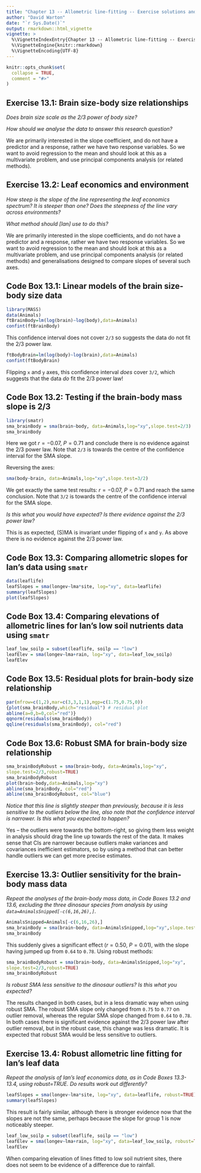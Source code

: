 ```yaml
---
title: "Chapter 13 -- Allometric line-fitting -- Exercise solutions and Code Boxes"
author: "David Warton"
date: "`r Sys.Date()`"
output: rmarkdown::html_vignette
vignette: >
  %\VignetteIndexEntry{Chapter 13 -- Allometric line-fitting -- Exercise solutions and Code Boxes}
  %\VignetteEngine{knitr::rmarkdown}
  %\VignetteEncoding{UTF-8}
---
```


```r
knitr::opts_chunk$set(
  collapse = TRUE,
  comment = "#>"
)
```


## Exercise 13.1: Brain size-body size relationships

*Does brain size scale as the 2/3 power of body size?*

*How should we analyse the data to answer this research question?*

We are primarily interested in the slope coefficient, and do not have a predictor and a response, rather we have two response variables. So we want to avoid regression to the mean and should look at this as a multivariate problem, and use principal components analysis (or related methods).

## Exercise 13.2: Leaf economics and environment

*How steep is the slope of the line representing the leaf economics spectrum? It is steeper than one? Does the steepness of the line vary across environments?*

*What method should [Ian] use to do this?*

We are primarily interested in the slope coefficients, and do not have a predictor and a response, rather we have two response variables. So we want to avoid regression to the mean and should look at this as a multivariate problem, and use principal components analysis (or related methods) and generalisations designed to compare slopes of several such axes.


## Code Box 13.1: Linear models of the brain size-body size data
```r
library(MASS)
data(Animals)
ftBrainBody=lm(log(brain)~log(body),data=Animals)
confint(ftBrainBody)
```
This confidence interval does not cover `2/3` so suggests the data do not fit the 2/3 power law.


```r
ftBodyBrain=lm(log(body)~log(brain),data=Animals)
confint(ftBodyBrain)
```
Flipping `x` and `y` axes, this confidence interval *does* cover `3/2`, which suggests that the data *do* fit the 2/3 power law!

## Code Box 13.2: Testing if the brain-body mass slope is 2/3
```r
library(smatr)
sma_brainBody = sma(brain~body, data=Animals,log="xy",slope.test=2/3)
sma_brainBody
```

Here we got $r=-0.07$, $P=0.71$ and conclude there is no evidence against the 2/3 power law.  Note that `2/3` is towards the centre of the confidence interval for the SMA slope.

Reversing the axes:
```r
sma(body~brain, data=Animals,log="xy",slope.test=3/2)
```

We get exactly the same test results: $r=-0.07$, $P=0.71$ and reach the same conclusion. Note that `3/2` is towards the centre of the confidence interval for the SMA slope.

*Is this what you would have expected? Is there evidence against the 2/3 power law?*

This is as expected, (S)MA is invariant under flipping of `x` and `y`. As above there is no evidence against the 2/3 power law.


## Code Box 13.3: Comparing allometric slopes for Ian’s data using `smatr`
```r
data(leaflife)
leafSlopes = sma(longev~lma*site, log="xy", data=leaflife)
summary(leafSlopes)
plot(leafSlopes)
```


## Code Box 13.4: Comparing elevations of allometric lines for Ian’s low soil nutrients data using `smatr`

```r
leaf_low_soilp = subset(leaflife, soilp == "low")
leafElev = sma(longev~lma+rain, log="xy", data=leaf_low_soilp)
leafElev
```

## Code Box 13.5: Residual plots for brain-body size relationship
```r
par(mfrow=c(1,2),mar=c(3,3,1,1),mgp=c(1.75,0.75,0))
{plot(sma_brainBody,which="residual") # residual plot
abline(a=0,b=0,col="red")}
qqnorm(residuals(sma_brainBody))
qqline(residuals(sma_brainBody), col="red")
```

## Code Box 13.6: Robust SMA for brain-body size relationship
```r
sma_brainBodyRobust = sma(brain~body, data=Animals,log="xy",
slope.test=2/3,robust=TRUE)
sma_brainBodyRobust
plot(brain~body,data=Animals,log="xy")
abline(sma_brainBody, col="red")
abline(sma_brainBodyRobust, col="blue")
```

*Notice that this line is slightly steeper than previously, because it is less sensitive to the outliers below the line, also note that the confidence interval is narrower. Is this what you expected to happen?*

Yes -- the outliers were towards the bottom-right, so giving them less weight in analysis should drag the line up towards the rest of the data. It makes sense that CIs are narrower because outliers make variances and covariances inefficient estimators, so by using a method that can better handle outliers we can get more precise estimates.


## Exercise 13.3: Outlier sensitivity for the brain-body mass data
*Repeat the analyses of the brain-body mass data, in Code Boxes 13.2 and 13.6, excluding the three dinosaur species from analysis by using `data=AnimalsSnipped[-c(6,16,26),]`.*
```r
AnimalsSnipped=Animals[-c(6,16,26),]
sma_brainBody = sma(brain~body, data=AnimalsSnipped,log="xy",slope.test=2/3)
sma_brainBody
```

This suddenly gives a significant effect ($r=0.50$, $P=0.01$), with the slope having jumped up from `0.64` to `0.78`. Using robust methods:

```r
sma_brainBodyRobust = sma(brain~body, data=AnimalsSnipped,log="xy",
slope.test=2/3,robust=TRUE)
sma_brainBodyRobust
```
*Is robust SMA less sensitive to the dinosaur outliers? Is this what you expected?*

The results changed in both cases, but in a less dramatic way when using robust SMA. The robust SMA slope only changed from `0.75` to `0.77` on outlier removal, whereas the regular SMA slope changed from `0.64` to `0.78`. In both cases there is significant evidence against the 2/3 power law after outlier removal, but in the robust case, this change was less dramatic. It is expected that robust SMA would be less sensitive to outliers.


## Exercise 13.4: Robust allometric line fitting for Ian’s leaf data

*Repeat the analysis of Ian’s leaf economics data, as in Code Boxes 13.3-13.4, using robust=TRUE. Do results work out differently?*

```r
leafSlopes = sma(longev~lma*site, log="xy", data=leaflife, robust=TRUE)
summary(leafSlopes)
```

This result is fairly similar, although there is stronger evidence now that the slopes are not the same, perhaps because the slope for group 1 is now noticeably steeper.

```r
leaf_low_soilp = subset(leaflife, soilp == "low")
leafElev = sma(longev~lma+rain, log="xy", data=leaf_low_soilp, robust=TRUE)
leafElev
```

When comparing elevation of lines fitted to low soil nutrient sites, there does not seem to be evidence of a difference due to rainfall.


